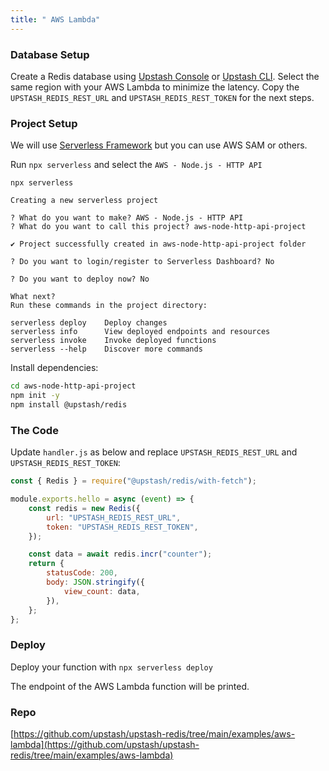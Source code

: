 ```yaml
---
title: " AWS Lambda"
---
```


<Snippet file="redis/redisclientnote.mdx" />

### Database Setup

Create a Redis database using [Upstash Console](https://console.upstash.com) or
[Upstash CLI](https://github.com/upstash/cli). Select the same region with your
AWS Lambda to minimize the latency. Copy the `UPSTASH_REDIS_REST_URL` and
`UPSTASH_REDIS_REST_TOKEN` for the next steps.

### Project Setup

We will use
[Serverless Framework](https://www.serverless.com/framework/docs/getting-started)
but you can use AWS SAM or others.

Run `npx serverless` and select the `AWS - Node.js - HTTP API`

```shell
npx serverless

Creating a new serverless project

? What do you want to make? AWS - Node.js - HTTP API
? What do you want to call this project? aws-node-http-api-project

✔ Project successfully created in aws-node-http-api-project folder

? Do you want to login/register to Serverless Dashboard? No

? Do you want to deploy now? No

What next?
Run these commands in the project directory:

serverless deploy    Deploy changes
serverless info      View deployed endpoints and resources
serverless invoke    Invoke deployed functions
serverless --help    Discover more commands
```

Install dependencies:

```bash
cd aws-node-http-api-project
npm init -y
npm install @upstash/redis
```

### The Code

Update `handler.js` as below and replace `UPSTASH_REDIS_REST_URL` and
`UPSTASH_REDIS_REST_TOKEN`:

```js
const { Redis } = require("@upstash/redis/with-fetch");

module.exports.hello = async (event) => {
    const redis = new Redis({
        url: "UPSTASH_REDIS_REST_URL",
        token: "UPSTASH_REDIS_REST_TOKEN",
    });

    const data = await redis.incr("counter");
    return {
        statusCode: 200,
        body: JSON.stringify({
            view_count: data,
        }),
    };
};
```

### Deploy

Deploy your function with `npx serverless deploy`

The endpoint of the AWS Lambda function will be printed.

### Repo

[https://github.com/upstash/upstash-redis/tree/main/examples/aws-lambda](https://github.com/upstash/upstash-redis/tree/main/examples/aws-lambda)
